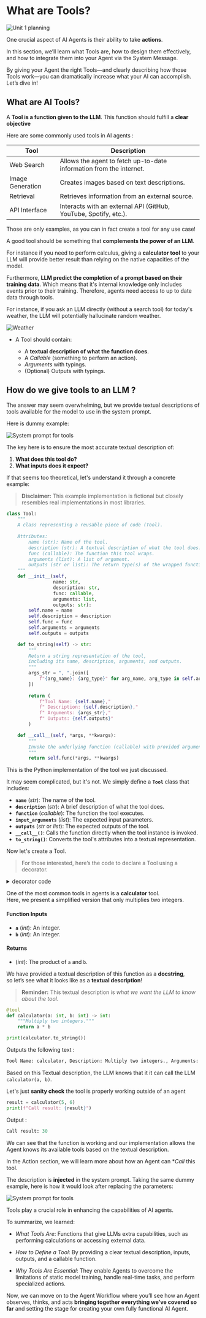 # What are Tools?

<img src="https://huggingface.co/datasets/agents-course/course-images/resolve/main/en/unit1/whiteboard-check-2.jpg" alt="Unit 1 planning"/>

One crucial aspect of AI Agents is their ability to take **actions**. 

In this section, we’ll learn what Tools are, how to design them effectively, and how to integrate them into your Agent via the System Message. 

By giving your Agent the right Tools—and clearly describing how those Tools work—you can dramatically increase what your AI can accomplish. Let’s dive in!


## What are AI Tools?

A **Tool is a function given to the LLM**. This function should fulfill a **clear objective**

Here are some commonly used tools in AI agents :

| Tool            | Description                                                   |
|----------------|---------------------------------------------------------------|
| Web Search     | Allows the agent to fetch up-to-date information from the internet. |
| Image Generation | Creates images based on text descriptions.                  |
| Retrieval      | Retrieves information from an external source.                |
| API Interface  | Interacts with an external API (GitHub, YouTube, Spotify, etc.). |

Those are only examples, as you can in fact create a tool for any use case!

A good tool should be something that **complements the power of an LLM**. 

For instance if you need to perform calculus, giving a **calculator tool** to your LLM will provide better result than relying on the native capacities of the model.

Furthermore, **LLM predict the completion of a prompt based on their training data**. Which means that it's internal knowledge only includes events prior to their training. Therefore, agents need access to up to date data through tools.

For instance, if you ask an LLM directly (without a search tool) for today's weather, the LLM will potentially hallucinate random weather.

<img src="https://huggingface.co/datasets/agents-course/course-images/resolve/main/en/unit1/weather.jpg" alt="Weather"/>

- A Tool should contain:

  - A **textual description of what the function does**.
  - A *Callable* (something to perform an action).
  - *Arguments* with typings.
  - (Optional) Outputs with typings.

## How do we give tools to an LLM ?

The answer may seem overwhelming, but we provide textual descriptions of tools available for the model to use in the system prompt.

Here is dummy example:

<img src="https://huggingface.co/datasets/agents-course/course-images/resolve/main/en/unit1/Agent_system_prompt.png" alt="System prompt for tools"/>

The key here is to ensure the most accurate textual description of:

1. **What does this tool do?**
2. **What inputs does it expect?**

If that seems too theoretical, let's understand it through a concrete example:

> **Disclaimer:** This example implementation is fictional but closely resembles real implementations in most libraries.

```python
class Tool:
    """
    A class representing a reusable piece of code (Tool).
    
    Attributes:
        name (str): Name of the tool.
        description (str): A textual description of what the tool does.
        func (callable): The function this tool wraps.
        arguments (list): A list of argument.
        outputs (str or list): The return type(s) of the wrapped function.
    """
    def __init__(self, 
                 name: str, 
                 description: str, 
                 func: callable, 
                 arguments: list,
                 outputs: str):
        self.name = name
        self.description = description
        self.func = func
        self.arguments = arguments
        self.outputs = outputs

    def to_string(self) -> str:
        """
        Return a string representation of the tool, 
        including its name, description, arguments, and outputs.
        """
        args_str = ", ".join([
            f"{arg_name}: {arg_type}" for arg_name, arg_type in self.arguments
        ])
        
        return (
            f"Tool Name: {self.name},"
            f" Description: {self.description},"
            f" Arguments: {args_str},"
            f" Outputs: {self.outputs}"
        )

    def __call__(self, *args, **kwargs):
        """
        Invoke the underlying function (callable) with provided arguments.
        """
        return self.func(*args, **kwargs)
```

This is the Python implementation of the tool we just discussed.  

It may seem complicated, but it's not. We simply define a **`Tool`** class that includes:

- **`name`** (*str*): The name of the tool.  
- **`description`** (*str*): A brief description of what the tool does.  
- **`function`** (*callable*): The function the tool executes.  
- **`input_arguments`** (*list*): The expected input parameters.  
- **`outputs`** (*str* or *list*): The expected outputs of the tool.  
- **`__call__()`**: Calls the function directly when the tool instance is invoked.  
- **`to_string()`**: Converts the tool's attributes into a textual representation.  

Now let's create a Tool.

> For those interested, here’s the code to declare a Tool using a decorator.

<details>
<summary> decorator code</summary>

```python
def tool(func):
    """
    A decorator that creates a Tool instance from the given function.
    """
    # Get the function signature
    signature = inspect.signature(func)
    
    # Extract (param_name, param_annotation) pairs for inputs
    arguments = []
    for param in signature.parameters.values():
        annotation_name = (
            param.annotation.__name__ 
            if hasattr(param.annotation, '__name__') 
            else str(param.annotation)
        )
        arguments.append((param.name, annotation_name))
    
    # Determine the return annotation
    return_annotation = signature.return_annotation
    if return_annotation is inspect._empty:
        outputs = "No return annotation"
    else:
        outputs = (
            return_annotation.__name__ 
            if hasattr(return_annotation, '__name__') 
            else str(return_annotation)
        )
    
    # Use the function's docstring as the description (default if None)
    description = func.__doc__ or "No description provided."
    
    # The function name becomes the Tool name
    name = func.__name__
    
    # Return a new Tool instance
    return Tool(
        name=name, 
        description=description, 
        func=func, 
        arguments=arguments, 
        outputs=outputs
    )
```

</details>

One of the most common tools in agents is a **calculator** tool.  
Here, we present a simplified version that only multiplies two integers.  

#### **Function Inputs**  
- **`a`** (*int*): An integer.  
- **`b`** (*int*): An integer.  

#### **Returns**  
- (*int*): The product of `a` and `b`.  

We have provided a textual description of this function as a **docstring**,  
so let’s see what it looks like as a **textual description**!  

> **Reminder:** This textual description is *what we want the LLM to know about the tool*.

```python
@tool
def calculator(a: int, b: int) -> int:
    """Multiply two integers."""
    return a * b

print(calculator.to_string())
```

Outputs the following text :

```python
Tool Name: calculator, Description: Multiply two integers., Arguments: a: int, b: int, Outputs: int
```

Based on this Textual description, the LLM knows that it it can call the LLM  `calculator(a, b)`.

Let's just **sanity check** the tool is properly working outside of an agent

```python
result = calculator(5, 6)
print(f"Call result: {result}")
```

Output :

```python
Call result: 30
```

We can see that the function is working and our implementation allows the Agent knows its available tools based on the textual description. 

In the Action section, we will learn more about how an Agent can **Call* this tool.

The description is **injected** in the system prompt. Taking the same dummy example, here is how it would look after replacing the parameters:

<img src="https://huggingface.co/datasets/agents-course/course-images/resolve/main/en/unit1/Agent_system_prompt_tools.png" alt="System prompt for tools"/>



Tools play a crucial role in enhancing the capabilities of AI agents. 

To summarize, we learned:

- *What Tools Are*: Functions that give LLMs extra capabilities, such as performing calculations or accessing external data.

- *How to Define a Tool*: By providing a clear textual description, inputs, outputs, and a callable function.

- *Why Tools Are Essential*: They enable Agents to overcome the limitations of static model training, handle real-time tasks, and perform specialized actions.

Now, we can move on to the Agent Workflow where you’ll see how an Agent observes, thinks, and acts **bringing together everything we’ve covered so far** and setting the stage for creating your own fully functional AI Agent.
